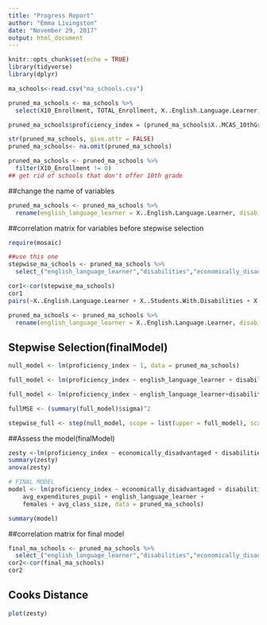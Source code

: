 ```yaml
---
title: "Progress Report"
author: "Emma Livingston"
date: "November 29, 2017"
output: html_document
---
```


```r
knitr::opts_chunk$set(echo = TRUE)
library(tidyverse)
library(dplyr)
```

```r
ma_schools<-read.csv("ma_schools.csv")

pruned_ma_schools <- ma_schools %>%
  select(X10_Enrollment, TOTAL_Enrollment, X..English.Language.Learner, X..Students.With.Disabilities, X..High.Needs, X..Economically.Disadvantaged, X..African.American, X..Asian, X..Hispanic, X..White, X..Native.American, X..Native.Hawaiian..Pacific.Islander, X..Multi.Race..Non.Hispanic, X..Males, X..Females, Total...of.Classes, Average.Class.Size, Number.of.Students, Salary.Totals, Average.Salary, FTE.Count, In.District.Expenditures, Total.In.district.FTEs, Average.In.District.Expenditures.per.Pupil, Total.Expenditures, Total.Pupil.FTEs, Average.Expenditures.per.Pupil, X..Graduated, X..Still.in.School, X..Non.Grad.Completers, X..GED, X..Dropped.Out, X..Permanently.Excluded, X..Attending.College,  X..MCAS_10thGrade_English_A, X..MCAS_10thGrade_English_NI, X..MCAS_10thGrade_English_P, X..MCAS_10thGrade_English_P.A, X..MCAS_10thGrade_English_W.F, X..MCAS_10thGrade_Math_A, X..MCAS_10thGrade_Math_NI, X..MCAS_10thGrade_Math_P, X..MCAS_10thGrade_Math_P.A, X..MCAS_10thGrade_Math_W.F)

pruned_ma_schools$proficiency_index = (pruned_ma_schools$X..MCAS_10thGrade_English_P.A + pruned_ma_schools$X..MCAS_10thGrade_Math_P.A) / 2

str(pruned_ma_schools, give.attr = FALSE)
pruned_ma_schools<- na.omit(pruned_ma_schools)

pruned_ma_schools <- pruned_ma_schools %>%
  filter(X10_Enrollment != 0)
## get rid of schools that don't offer 10th grade
```

##change the name of variables
```r
pruned_ma_schools <- pruned_ma_schools %>%
  rename(english_language_learner = X..English.Language.Learner, disabilities = X..Students.With.Disabilities, economically_disadvantaged = X..Economically.Disadvantaged, white = X..White, females = X..Females, avg_class_size = Average.Class.Size, avg_salary = Average.Salary, avg_expenditures_pupil = Average.Expenditures.per.Pupil)
```

##correlation matrix for variables before stepwise selection
```r
require(mosaic)

##use this one
stepwise_ma_schools <- pruned_ma_schools %>%
  select_("english_language_learner","disabilities","economically_disadvantaged","females","avg_class_size","avg_expenditures_pupil","proficiency_index","avg_salary","white")

cor1<-cor(stepwise_ma_schools)
cor1
pairs(~X..English.Language.Learner + X..Students.With.Disabilities + X..Economically.Disadvantaged + X..White + X..Females + Average.Class.Size + Average.Salary + Average.Expenditures.per.Pupil+proficiency_index, data = pruned_ma_schools, main = "Simple Scatterplot Matrix")

```

```r
pruned_ma_schools <- pruned_ma_schools %>%
  rename(english_language_learner = X..English.Language.Learner, disabilities = X..Students.With.Disabilities, economically_disadvantaged = X..Economically.Disadvantaged, white = X..White, females = X..Females, avg_class_size = Average.Class.Size, avg_salary = Average.Salary, avg_expenditures_pupil = Average.Expenditures.per.Pupil)
```

## Stepwise Selection(finalModel)
```r
null_model <- lm(proficiency_index ~ 1, data = pruned_ma_schools)

full_model <- lm(proficiency_index ~ english_language_learner + disabilities + economically_disadvantaged + white + females + avg_class_size + avg_salary + avg_expenditures_pupil, data = pruned_ma_schools)

full_model <- lm(proficiency_index ~ english_language_learner+disabilities+economically_disadvantaged+females+avg_class_size+avg_expenditures_pupil+proficiency_index+avg_salary+white, data = pruned_ma_schools)

fullMSE <- (summary(full_model)$sigma)^2

stepwise_full <- step(null_model, scope = list(upper = full_model), scale = fullMSE, direction = "both")
```


 
##Assess the model(finalModel)
```r
zesty <-lm(proficiency_index ~ economically_disadvantaged + disabilities + avg_expenditures_pupil + english_language_learner + females + avg_class_size,  data=pruned_ma_schools)
summary(zesty)
anova(zesty)
```


```r
# FINAL MODEL
model <- lm(proficiency_index ~ economically_disadvantaged + disabilities + 
    avg_expenditures_pupil + english_language_learner + 
    females + avg_class_size, data = pruned_ma_schools)

summary(model)
```


##correlation matrix for final model
```r
final_ma_schools <- pruned_ma_schools %>%
  select_("english_language_learner","disabilities","economically_disadvantaged","females","avg_class_size","avg_expenditures_pupil","proficiency_index")
cor2<-cor(final_ma_schools)
cor2
```

## Cooks Distance
```r
plot(zesty)
```

